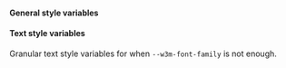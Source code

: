 
#### General style variables

<Table
  headers={['Variable', 'Description', 'Example']}
  data={[
    {
      variable: { code: '--w3m-font-family' },
      description: 'Base font family',
      example: { code: 'Roboto, sans-serif' }
    },
    {
      variable: { code: '--w3m-z-index' },
      description: 'Z-index position',
      example: { code: '10' }
    },
    {
      variable: { code: '--w3m-accent-color' },
      description: 'Color used for buttons, icons, labels, etc.',
      example: { code: '#FFFFFF' }
    },
    {
      variable: { code: '--w3m-accent-fill-color' },
      description: 'Color used for text and icons inside elements with accent color background',
      example: { code: '#000000' }
    },
    {
      variable: { code: '--w3m-background-color' },
      description: 'Background color to be used isntead of default animated gradient',
      example: { code: '#CECECE' }
    },
    {
      variable: { code: '--w3m-background-image-url' },
      description: 'Background image url to be used instead of default animated gradient',
      example: { code: 'https://...' }
    },
    {
      variable: { code: '--w3m-logo-image-url' },
      description: 'Image url to be used instead of WalletConnect logo',
      example: { code: 'https://...' }
    },
    {
      variable: { code: '--w3m-background-border-radius' },
      description: 'Border radius applied to the modal background',
      example: { code: '12px' }
    },
    {
      variable: { code: '--w3m-container-border-radius' },
      description: 'Border radius applied to main modal content area',
      example: { code: '24px' }
    },
    {
      variable: { code: '--w3m-wallet-icon-border-radius' },
      description: 'Border radius applied to wallet icons',
      example: { code: '2em' }
    },
    {
      variable: { code: '--w3m-wallet-icon-large-border-radius' },
      description: 'Border radius applied to large wallet icons',
      example: { code: '3em' }
    },
    {
      variable: { code: '--w3m-wallet-icon-small-border-radius ' },
      description: 'Border radius applied to small wallet icons',
      example: { code: '1em' }
    },
    {
      variable: { code: '--w3m-input-border-radius' },
      description: 'Border radius applied to text inputs',
      example: { code: '50%' }
    },
    {
      variable: { code: '--w3m-notification-border-radius' },
      description: 'Border radius applied to toast notification',
      example: { code: '2rem' }
    },
    {
      variable: { code: '--w3m-button-border-radius' },
      description: "Border radius applied to primary buttons like 'Connect' or 'Account'",
      example: { code: '8px' }
    },
    {
      variable: { code: '--w3m-secondary-button-border-radius' },
      description: 'Border radius applied to secondary buttons, ones inside modal views',
      example: { code: '8px' }
    },
    {
      variable: { code: '--w3m-icon-button-border-radius' },
      description: "Border radius applied to icon only buttons like 'Copy' or 'Disconnect'",
      example: { code: '50%' }
    },
    {
      variable: { code: '--w3m-button-hover-highlight-border-radius' },
      description: 'Border radius applied to hover highlight on wallet or chain buttons',
      example: { code: '2rem' }
    }
  ]}
/>

#### Text style variables

Granular text style variables for when `--w3m-font-family` is not enough.

<Table
  headers={['Variable', 'Description', 'Example']}
  data={[
    {
      variable: { code: '--w3m-text-big-bold-size' },
      description: 'Font size of big-bold text variant (modal and page titles)',
      example: { code: '2rem' }
    },
    {
      variable: { code: '--w3m-text-big-bold-weight' },
      description: 'Font weight of big-bold text variant (modal and page titles)',
      example: { code: 'bold' }
    },
    {
      variable: { code: '--w3m-text-big-bold-line-height' },
      description: 'Line height of big-bold text variant (modal and page titles)',
      example: { code: '14px' }
    },
    {
      variable: { code: '--w3m-text-big-bold-letter-spacing' },
      description: 'Letter spacing of big-bold text variant (modal and page titles)',
      example: { code: '1px' }
    },
    {
      variable: { code: '--w3m-text-big-bold-text-transform' },
      description: 'Text transform of big-bold text variant (modal and page titles)',
      example: { code: 'uppercase' }
    },
    {
      variable: { code: '--w3m-text-big-bold-font-family' },
      description: 'Font family of big-bold text variant (modal and page titles)',
      example: { code: 'Helvetica, sans-serif' }
    },
    {
      variable: { code: '--w3m-text-medium-regular-size' },
      description: 'Font size of medium-regular text variant (button and data labels)',
      example: { code: '1rem' }
    },
    {
      variable: { code: '--w3m-text-medium-regular-weight' },
      description: 'Font weight of medium-regular text variant (button and data labels)',
      example: { code: 'normal' }
    },
    {
      variable: { code: '--w3m-text-medium-regular-line-height' },
      description: 'Line height of medium-regular text variant (button and data labels)',
      example: { code: '14px' }
    },
    {
      variable: { code: '--w3m-text-medium-regular-letter-spacing' },
      description: 'Letter spacing of medium-regular text variant (button and data labels)',
      example: { code: '1px' }
    },
    {
      variable: { code: '--w3m-text-medium-regular-text-transform' },
      description: 'Text transform of medium-regular text variant (button and data labels)',
      example: { code: 'capitalize' }
    },
    {
      variable: { code: '--w3m-text-medium-regular-font-family' },
      description: 'Font family of medium-regular text variant (button and data labels)',
      example: { code: 'Arial, sans-serif' }
    },
    {
      variable: { code: '--w3m-text-small-regular-size' },
      description:
        'Font size of small-regular text variant (secondary buttons, toast notification and labels)',
      example: { code: '0.75rem' }
    },
    {
      variable: { code: '--w3m-text-small-regular-weight' },
      description:
        'Font weight of small-regular text variant (secondary buttons, toast notification and labels)',
      example: { code: 'normal' }
    },
    {
      variable: { code: '--w3m-text-small-regular-line-height' },
      description:
        'Line height of small-regular text variant (secondary buttons, toast notification and labels)',
      example: { code: '14px' }
    },
    {
      variable: { code: '--w3m-text-small-regular-letter-spacing' },
      description:
        'Letter spacing of small-regular text variant (secondary buttons, toast notification and labels)',
      example: { code: '1px' }
    },
    {
      variable: { code: '--w3m-text-small-regular-text-transform' },
      description:
        'Text transform of small-regular text variant (secondary buttons, toast notification and labels)',
      example: { code: 'capitalize' }
    },
    {
      variable: { code: '--w3m-text-small-regular-font-family' },
      description:
        'Font family of small-regular text variant (secondary buttons, toast notification and labels)',
      example: { code: 'Helvetica, sans-serif' }
    },
    {
      variable: { code: '--w3m-text-small-thin-size' },
      description: 'Font size of small-thin text variant (input placeholder and help text)',
      example: { code: '0.65rem' }
    },
    {
      variable: { code: '--w3m-text-small-thin-weight' },
      description: 'Font weight of small-thin text variant (input placeholder and help text)',
      example: { code: 'lighter' }
    },
    {
      variable: { code: '--w3m-text-small-thin-line-height' },
      description: 'Line height of small-thin text variant (input placeholder and help text)',
      example: { code: '0.8rem' }
    },
    {
      variable: { code: '--w3m-text-small-thin-letter-spacing' },
      description: 'Letter spacing of small-thin text variant (input placeholder and help text)',
      example: { code: '0.01em' }
    },
    {
      variable: { code: '--w3m-text-small-thin-text-transform' },
      description: 'Text transform of small-thin text variant (input placeholder and help text)',
      example: { code: 'none' }
    },
    {
      variable: { code: '--w3m-text-small-thin-font-family' },
      description: 'Font family of small-thin text variant (input placeholder and help text)',
      example: { code: 'Arial, sans-serif' }
    },
    {
      variable: { code: '--w3m-text-xsmall-bold-size' },
      description: 'Font size of xsmall-bold text variant (sublabels)',
      example: { code: '0.5rem' }
    },
    {
      variable: { code: '--w3m-text-xsmall-bold-weight' },
      description: 'Font weight of xsmall-bold text variant (sublabels)',
      example: { code: 'bold' }
    },
    {
      variable: { code: '--w3m-text-xsmall-bold-line-height' },
      description: 'Line height of xsmall-bold text variant (sublabels)',
      example: { code: '10px' }
    },
    {
      variable: { code: '--w3m-text-xsmall-bold-letter-spacing' },
      description: 'Letter spacing of xsmall-bold text variant (sublabels)',
      example: { code: '-0.03em' }
    },
    {
      variable: { code: '--w3m-text-xsmall-bold-text-transform' },
      description: 'Text transform of xsmall-bold text variant (sublabels)',
      example: { code: 'uppercase' }
    },
    {
      variable: { code: '--w3m-text-xsmall-bold-font-family' },
      description: 'Font family of xsmall-bold text variant (sublabels)',
      example: { code: 'Arial, sans-serif' }
    },
    {
      variable: { code: '--w3m-text-xsmall-regular-size' },
      description: 'Font size of xsmall-regular text variant (wallet and network button labels)',
      example: { code: '0.5rem' }
    },
    {
      variable: { code: '--w3m-text-xsmall-regular-weight' },
      description: 'Font weight of xsmall-regular text variant (wallet and network button labels)',
      example: { code: 'normal' }
    },
    {
      variable: { code: '--w3m-text-xsmall-regular-line-height' },
      description: 'Line height of xsmall-regular text variant (wallet and network button labels)',
      example: { code: '10px' }
    },
    {
      variable: { code: '--w3m-text-xsmall-regular-letter-spacing' },
      description:
        'Letter spacing of xsmall-regular text variant (wallet and network button labels)',
      example: { code: '0.1em' }
    },
    {
      variable: { code: '--w3m-text-xsmall-regular-text-transform' },
      description:
        'Text transform of xsmall-regular text variant (wallet and network button labels)',
      example: { code: 'none' }
    },
    {
      variable: { code: '--w3m-text-xsmall-regular-font-family' },
      description: 'Font family of xsmall-regular text variant (wallet and network button labels)',
      example: { code: 'Helvetica, sans-serif' }
    }
  ]}
/>

